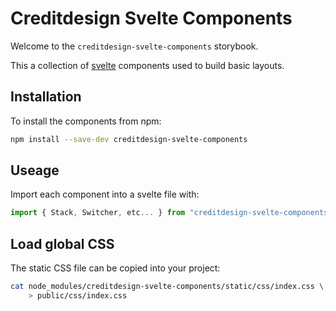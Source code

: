 
<Meta title="Welcome" />

# Creditdesign Svelte Components

Welcome to the `creditdesign-svelte-components` storybook.

This a collection of [svelte](https://svelte.dev/) components used to build basic layouts.

## Installation

To install the components from npm:

```bash
npm install --save-dev creditdesign-svelte-components
```

## Useage

Import each component into a svelte file with:

```js
import { Stack, Switcher, etc... } from "creditdesign-svelte-components";
```

## Load global CSS

The static CSS file can be copied into your project:

```bash
cat node_modules/creditdesign-svelte-components/static/css/index.css \
	> public/css/index.css
```
